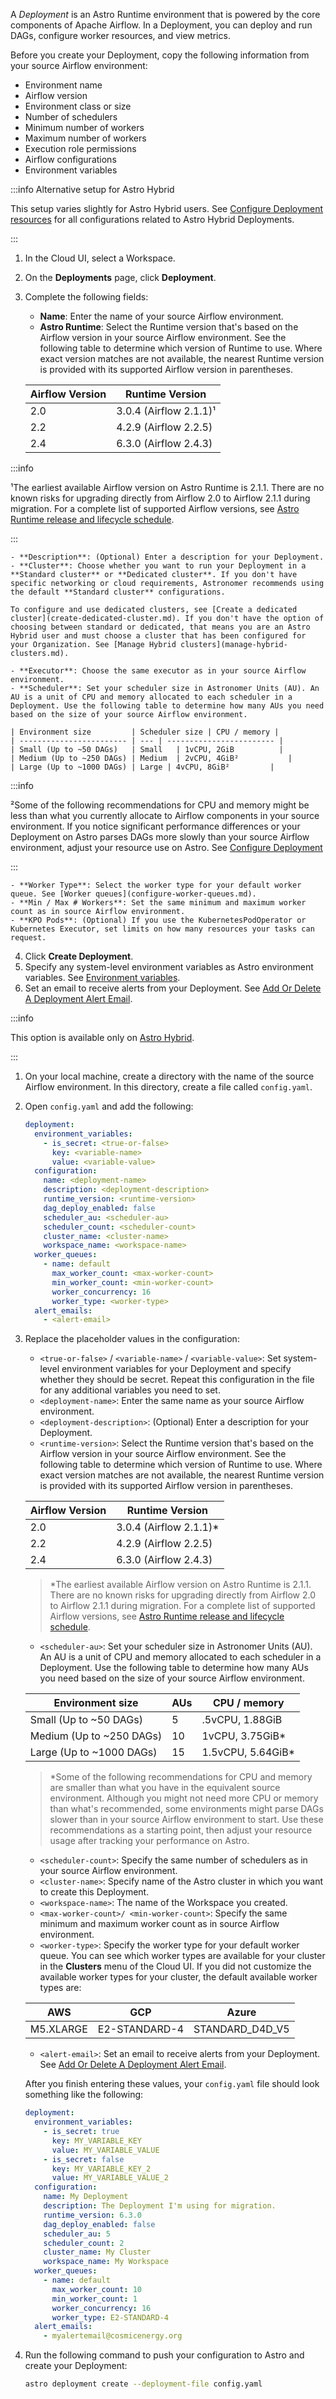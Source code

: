 
A _Deployment_ is an Astro Runtime environment that is powered by the core components of Apache Airflow. In a Deployment, you can deploy and run DAGs, configure worker resources, and view metrics.

Before you create your Deployment, copy the following information from your source Airflow environment:

- Environment name
- Airflow version
- Environment class or size
- Number of schedulers
- Minimum number of workers
- Maximum number of workers
- Execution role permissions
- Airflow configurations
- Environment variables

<Tabs>
<TabItem value="ui" label="Option 1: Cloud UI" default>

:::info Alternative setup for Astro Hybrid

This setup varies slightly for Astro Hybrid users. See [Configure Deployment resources](configure-deployment-resources.md) for all configurations related to Astro Hybrid Deployments.

:::

1. In the Cloud UI, select a Workspace.

2. On the **Deployments** page, click **Deployment**.

3. Complete the following fields:

    - **Name**: Enter the name of your source Airflow environment.
    - **Astro Runtime**: Select the Runtime version that's based on the Airflow version in your source Airflow environment. See the following table to determine which version of Runtime to use. Where exact version matches are not available, the nearest Runtime version is provided with its supported Airflow version in parentheses.

    | Airflow Version | Runtime Version        |
    |-----------------|------------------------|
    | 2.0             | 3.0.4 (Airflow 2.1.1)¹ |
    | 2.2             | 4.2.9 (Airflow 2.2.5)  |
    | 2.4             | 6.3.0 (Airflow 2.4.3)  |

  :::info
  
  ¹The earliest available Airflow version on Astro Runtime is 2.1.1. There are no known risks for upgrading directly from Airflow 2.0 to Airflow 2.1.1 during migration. For a complete list of supported Airflow versions, see [Astro Runtime release and lifecycle schedule](astro/runtime-version-lifecycle-policy.md#astro-runtime-lifecycle-schedule).

  :::

    - **Description**: (Optional) Enter a description for your Deployment.
    - **Cluster**: Choose whether you want to run your Deployment in a **Standard cluster** or **Dedicated cluster**. If you don't have specific networking or cloud requirements, Astronomer recommends using the default **Standard cluster** configurations.

    To configure and use dedicated clusters, see [Create a dedicated cluster](create-dedicated-cluster.md). If you don't have the option of choosing between standard or dedicated, that means you are an Astro Hybrid user and must choose a cluster that has been configured for your Organization. See [Manage Hybrid clusters](manage-hybrid-clusters.md).

    - **Executor**: Choose the same executor as in your source Airflow environment. 
    - **Scheduler**: Set your scheduler size in Astronomer Units (AU). An AU is a unit of CPU and memory allocated to each scheduler in a Deployment. Use the following table to determine how many AUs you need based on the size of your source Airflow environment.

    | Environment size         | Scheduler size | CPU / memory |
    | ------------------------ | --- | ------------------------ | 
    | Small (Up to ~50 DAGs)   | Small   | 1vCPU, 2GiB          |     
    | Medium (Up to ~250 DAGs) | Medium  | 2vCPU, 4GiB²           |
    | Large (Up to ~1000 DAGs) | Large | 4vCPU, 8GiB²         |

  :::info

  ²Some of the following recommendations for CPU and memory might be less than what you currently allocate to Airflow components in your source environment. If you notice significant performance differences or your Deployment on Astro parses DAGs more slowly than your source Airflow environment, adjust your resource use on Astro. See [Configure Deployment](/astro/configure-deployment-resources.md)

  :::

    - **Worker Type**: Select the worker type for your default worker queue. See [Worker queues](configure-worker-queues.md).
    - **Min / Max # Workers**: Set the same minimum and maximum worker count as in source Airflow environment.
    - **KPO Pods**: (Optional) If you use the KubernetesPodOperator or Kubernetes Executor, set limits on how many resources your tasks can request. 

4. Click **Create Deployment**.
5. Specify any system-level environment variables as Astro environment variables. See [Environment variables](environment-variables.md#set-environment-variables-in-the-cloud-ui).
6. Set an email to receive alerts from your Deployment. See [Add Or Delete A Deployment Alert Email](configure-deployment-resources.md#add-or-delete-a-deployment-alert-email).

</TabItem>
<TabItem value="cli" label="Option 2: Astro CLI & Deployments-as-Code">

:::info 

This option is available only on [Astro Hybrid](hybrid-overview.md).

:::

1. On your local machine, create a directory with the name of the source Airflow environment. In this directory, create a file called `config.yaml`. 
2. Open `config.yaml` and add the following:

   ```yaml
   deployment:
     environment_variables:
       - is_secret: <true-or-false>
         key: <variable-name>
         value: <variable-value>
     configuration:
       name: <deployment-name>
       description: <deployment-description>
       runtime_version: <runtime-version>
       dag_deploy_enabled: false
       scheduler_au: <scheduler-au>
       scheduler_count: <scheduler-count>
       cluster_name: <cluster-name>
       workspace_name: <workspace-name>
     worker_queues:
       - name: default
         max_worker_count: <max-worker-count>
         min_worker_count: <min-worker-count>
         worker_concurrency: 16
         worker_type: <worker-type>
     alert_emails:
       - <alert-email>
   ```

3. Replace the placeholder values in the configuration:

    - `<true-or-false>` / `<variable-name>` / `<variable-value>`: Set system-level environment variables for your Deployment and specify whether they should be secret. Repeat this configuration in the file for any additional variables you need to set.
    - `<deployment-name>`: Enter the same name as your source Airflow environment.
    - `<deployment-description>`: (Optional) Enter a description for your Deployment.
    - `<runtime-version>`: Select the Runtime version that's based on the Airflow version in your source Airflow environment. See the following table to determine which version of Runtime to use. Where exact version matches are not available, the nearest Runtime version is provided with its supported Airflow version in parentheses.

    | Airflow Version | Runtime Version        |
    |-----------------|------------------------|
    | 2.0             | 3.0.4 (Airflow 2.1.1)* |
    | 2.2             | 4.2.9 (Airflow 2.2.5)  |
    | 2.4             | 6.3.0 (Airflow 2.4.3)  |

    > *The earliest available Airflow version on Astro Runtime is 2.1.1. There are no known risks for upgrading directly from Airflow 2.0 to Airflow 2.1.1 during migration. For a complete list of supported Airflow versions, see [Astro Runtime release and lifecycle schedule](astro/runtime-version-lifecycle-policy.md#astro-runtime-lifecycle-schedule).

    - `<scheduler-au>`: Set your scheduler size in Astronomer Units (AU). An AU is a unit of CPU and memory allocated to each scheduler in a Deployment. Use the following table to determine how many AUs you need based on the size of your source Airflow environment.

    | Environment size         | AUs | CPU / memory |
    | ------------------------ | --- | ------------------------ |
    | Small (Up to ~50 DAGs)   | 5   | .5vCPU, 1.88GiB          |
    | Medium (Up to ~250 DAGs) | 10  | 1vCPU, 3.75GiB*           |
    | Large (Up to ~1000 DAGs) | 15  | 1.5vCPU, 5.64GiB*         |

    > *Some of the following recommendations for CPU and memory are smaller than what you have in the equivalent source environment. Although you might not need more CPU or memory than what's recommended, some environments might parse DAGs slower than in your source Airflow environment to start. Use these recommendations as a starting point, then adjust your resource usage after tracking your performance on Astro.

    - `<scheduler-count>`: Specify the same number of schedulers as in your source Airflow environment.
    - `<cluster-name>`: Specify name of the Astro cluster in which you want to create this Deployment.
    - `<workspace-name>`: The name of the Workspace you created.
    - `<max-worker-count>/ <min-worker-count>`: Specify the same minimum and maximum worker count as in source Airflow environment.
    - `<worker-type>`: Specify the worker type for your default worker queue. You can see which worker types are available for your cluster in the **Clusters** menu of the Cloud UI. If you did not customize the available worker types for your cluster, the default available worker types are:

    | AWS       | GCP           | Azure           |
    | --------- | ------------- | --------------- |
    | M5.XLARGE | E2-STANDARD-4 | STANDARD_D4D_V5 |

    - `<alert-email>`: Set an email to receive alerts from your Deployment. See [Add Or Delete A Deployment Alert Email](configure-deployment-resources.md#add-or-delete-a-deployment-alert-email).

    After you finish entering these values, your `config.yaml` file should look something like the following:

    ```yaml
    deployment:
      environment_variables:
        - is_secret: true
          key: MY_VARIABLE_KEY
          value: MY_VARIABLE_VALUE
        - is_secret: false
          key: MY_VARIABLE_KEY_2
          value: MY_VARIABLE_VALUE_2
      configuration:
        name: My Deployment
        description: The Deployment I'm using for migration.
        runtime_version: 6.3.0
        dag_deploy_enabled: false
        scheduler_au: 5
        scheduler_count: 2
        cluster_name: My Cluster
        workspace_name: My Workspace
      worker_queues:
        - name: default
          max_worker_count: 10
          min_worker_count: 1
          worker_concurrency: 16
          worker_type: E2-STANDARD-4
      alert_emails:
        - myalertemail@cosmicenergy.org
    ```

4. Run the following command to push your configuration to Astro and create your Deployment:

    ```sh
    astro deployment create --deployment-file config.yaml
    ```

</TabItem>
</Tabs>
